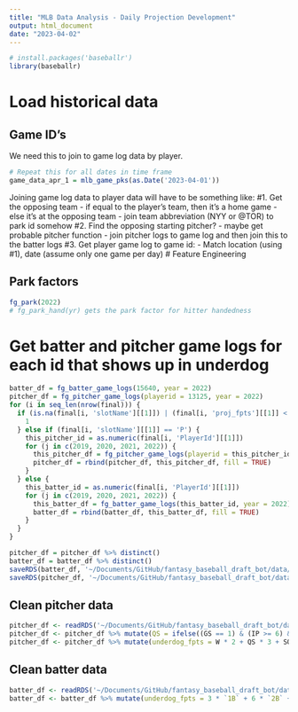 ```yaml
---
title: "MLB Data Analysis - Daily Projection Development"
output: html_document
date: "2023-04-02"
---
```


```r
# install.packages('baseballr')
library(baseballr)
```

# Load historical data

## Game ID's

We need this to join to game log data by player.

```r
# Repeat this for all dates in time frame
game_data_apr_1 = mlb_game_pks(as.Date('2023-04-01'))
```

Joining game log data to player data will have to be something like:
  #1. Get the opposing team
    - if equal to the player's team, then it's a home game
    - else it's at the opposing team
    - join team abbreviation (NYY or @TOR) to park id somehow
  #2. Find the opposing starting pitcher?
    - maybe get probable pitcher function
    - join pitcher logs to game log and then join this to the batter logs
  #3. Get player game log to game id: 
    - Match location (using #1), date (assume only one game per day)
# Feature Engineering

## Park factors

```r
fg_park(2022)
# fg_park_hand(yr) gets the park factor for hitter handedness
```
# Get batter and pitcher game logs for each id that shows up in underdog

```r
batter_df = fg_batter_game_logs(15640, year = 2022)
pitcher_df = fg_pitcher_game_logs(playerid = 13125, year = 2022)
for (i in seq_len(nrow(final))) {
  if (is.na(final[i, 'slotName'][[1]]) | (final[i, 'proj_fpts'][[1]] < 500)) {
    1
  } else if (final[i, 'slotName'][[1]] == 'P') {
    this_pitcher_id = as.numeric(final[i, 'PlayerId'][[1]])
    for (j in c(2019, 2020, 2021, 2022)) {
      this_pitcher_df = fg_pitcher_game_logs(playerid = this_pitcher_id, year = j)
      pitcher_df = rbind(pitcher_df, this_pitcher_df, fill = TRUE)
    }
  } else {
    this_batter_id = as.numeric(final[i, 'PlayerId'][[1]])
    for (j in c(2019, 2020, 2021, 2022)) {
      this_batter_df = fg_batter_game_logs(this_batter_id, year = 2022)
      batter_df = rbind(batter_df, this_batter_df, fill = TRUE)
    }
  }
}

pitcher_df = pitcher_df %>% distinct()
batter_df = batter_df %>% distinct()
saveRDS(batter_df, '~/Documents/GitHub/fantasy_baseball_draft_bot/data/batter_game_logs.RDS')
saveRDS(pitcher_df, '~/Documents/GitHub/fantasy_baseball_draft_bot/data/pitcher_game_logs.RDS')

```

## Clean pitcher data

```r
pitcher_df <- readRDS('~/Documents/GitHub/fantasy_baseball_draft_bot/data/pitcher_game_logs.RDS')
pitcher_df <- pitcher_df %>% mutate(QS = ifelse((GS == 1) & (IP >= 6) & (ER <=3), 1, 0))
pitcher_df <- pitcher_df %>% mutate(underdog_fpts = W * 2 + QS * 3 + SO + (floor(IP)+((IP - floor(IP))*(1/3))) - ER)
```

## Clean batter data

```r
batter_df <- readRDS('~/Documents/GitHub/fantasy_baseball_draft_bot/data/batter_game_logs.RDS')
batter_df <- batter_df %>% mutate(underdog_fpts = 3 * `1B` + 6 * `2B` + 8 * `3B` + 10 * HR + 3 * BB + 3 * HBP + 2 * RBI + 2 * R + 4 * SB)
```

